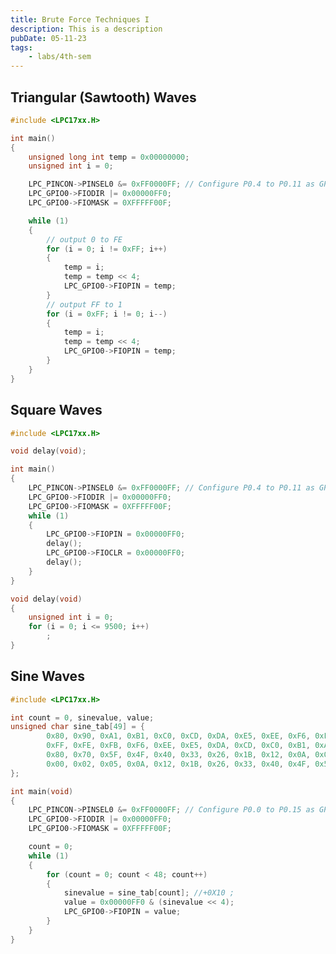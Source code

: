 ```yaml
---
title: Brute Force Techniques I
description: This is a description
pubDate: 05-11-23
tags:
	- labs/4th-sem
---
```


## Triangular (Sawtooth) Waves

```c
#include <LPC17xx.H>

int main()
{
	unsigned long int temp = 0x00000000;
	unsigned int i = 0;

	LPC_PINCON->PINSEL0 &= 0xFF0000FF; // Configure P0.4 to P0.11 as GPIO
	LPC_GPIO0->FIODIR |= 0x00000FF0;
	LPC_GPIO0->FIOMASK = 0XFFFFF00F;

	while (1)
	{
		// output 0 to FE
		for (i = 0; i != 0xFF; i++)
		{
			temp = i;
			temp = temp << 4;
			LPC_GPIO0->FIOPIN = temp;
		}
		// output FF to 1
		for (i = 0xFF; i != 0; i--)
		{
			temp = i;
			temp = temp << 4;
			LPC_GPIO0->FIOPIN = temp;
		}
	}
}
```

## Square Waves

```c
#include <LPC17xx.H>

void delay(void);

int main()
{
	LPC_PINCON->PINSEL0 &= 0xFF0000FF; // Configure P0.4 to P0.11 as GPIO
	LPC_GPIO0->FIODIR |= 0x00000FF0;
	LPC_GPIO0->FIOMASK = 0XFFFFF00F;
	while (1)
	{
		LPC_GPIO0->FIOPIN = 0x00000FF0;
		delay();
		LPC_GPIO0->FIOCLR = 0x00000FF0;
		delay();
	}
}

void delay(void)
{
	unsigned int i = 0;
	for (i = 0; i <= 9500; i++)
		;
}
```

## Sine Waves

```c
#include <LPC17xx.H>

int count = 0, sinevalue, value;
unsigned char sine_tab[49] = {
		0x80, 0x90, 0xA1, 0xB1, 0xC0, 0xCD, 0xDA, 0xE5, 0xEE, 0xF6, 0xFB, 0xFE,
		0xFF, 0xFE, 0xFB, 0xF6, 0xEE, 0xE5, 0xDA, 0xCD, 0xC0, 0xB1, 0xA1, 0x90,
		0x80, 0x70, 0x5F, 0x4F, 0x40, 0x33, 0x26, 0x1B, 0x12, 0x0A, 0x05, 0x02,
		0x00, 0x02, 0x05, 0x0A, 0x12, 0x1B, 0x26, 0x33, 0x40, 0x4F, 0x5F, 0x70, 0x80
};

int main(void)
{
	LPC_PINCON->PINSEL0 &= 0xFF0000FF; // Configure P0.0 to P0.15 as GPIO
	LPC_GPIO0->FIODIR |= 0x00000FF0;
	LPC_GPIO0->FIOMASK = 0XFFFFF00F;

	count = 0;
	while (1)
	{
		for (count = 0; count < 48; count++)
		{
			sinevalue = sine_tab[count]; //+0X10 ;
			value = 0x00000FF0 & (sinevalue << 4);
			LPC_GPIO0->FIOPIN = value;
		}
	}
}
```
